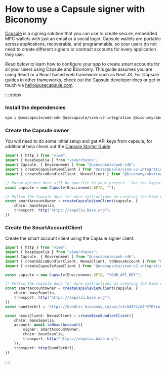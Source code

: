 # How to use a Capsule signer with Biconomy

[Capsule](https://www.usecapsule.com/) is a signing solution that you can use to create secure, embedded MPC wallets with just an email or a social login. Capsule wallets are portable across applications, recoverable, and programmable, so your users do not need to create different signers or contract accounts for every application they use.

Read below to learn how to configure your app to create smart accounts for all your users using Capsule and Biconomy. This guide assumes you are using React or a React based web framework such as Next JS. For Capsule guides in other frameworks, check out the Capsule developer docs or get in touch via hello@usecapsule.com.

::::steps

### Install the dependencies

```bash
npm i @usecapsule/web-sdk @usecapsule/viem-v2-integration @biconomy/abstractjs viem @rhinestone/module-sdk@0.2.7
```

### Create the Capsule owner

You will need to do some initial setup and get API keys from capsule, for additional help check out the [Capsule Starter Guide](https://docs.usecapsule.com/getting-started/initial-setup/web-modal-and-sdk-setup).

```ts
import { http } from "viem";
import { baseSepolia } from "viem/chains";
import Capsule, { Environment } from "@usecapsule/web-sdk";
import { createCapsuleViemClient } from "@usecapsule/viem-v2-integration";
import { createBicoBundlerClient, NexusClient } from "@biconomy/abstractjs";

// Param options here will be specific to your project.  See the Capsule docs for more info.
const capsule = new Capsule(Environment.BETA, "");

// Follow the Capsule docs for more instructions on creating the Viem client https://docs.usecapsule.com/integration-guide/signing-transactions
const smartAccountOwner = createCapsuleViemClient(capsule, {
    chain: baseSepolia,
    transport: http("https://sepolia.base.org"),
})
```

### Create the SmartAccountClient

Create the smart account client using the Capsule signer client. 

```ts
import { http } from "viem";
import { baseSepolia } from "viem/chains";
import Capsule, { Environment } from "@usecapsule/web-sdk";
import { createBicoBundlerClient, NexusClient, toNexusAccount } from "@biconomy/abstractjs";
import { createCapsuleViemClient } from "@usecapsule/viem-v2-integration"

const capsule = new Capsule(Environment.BETA, "YOUR_API_KEY");

// Follow the Capsule docs for more instructions on creating the Viem client https://docs.usecapsule.com/integration-guide/signing-transactions
const smartAccountOwner = createCapsuleViemClient(capsule, {
    chain: baseSepolia,
    transport: http("https://sepolia.base.org"),
})
const bundlerUrl = `https://bundler.biconomy.io/api/v3/84532/nJPK7B3ru.dd7f7861-190d-41bd-af80-6877f74b8f44`

const nexusClient: NexusClient = createBicoBundlerClient({
    chain: baseSepolia,
    account: await toNexusAccount({
        signer: smartAccountOwner,
        chain: baseSepolia,
        transport: http("https://sepolia.base.org"),
    }),
    transport: http(bundlerUrl),
})

```

::::